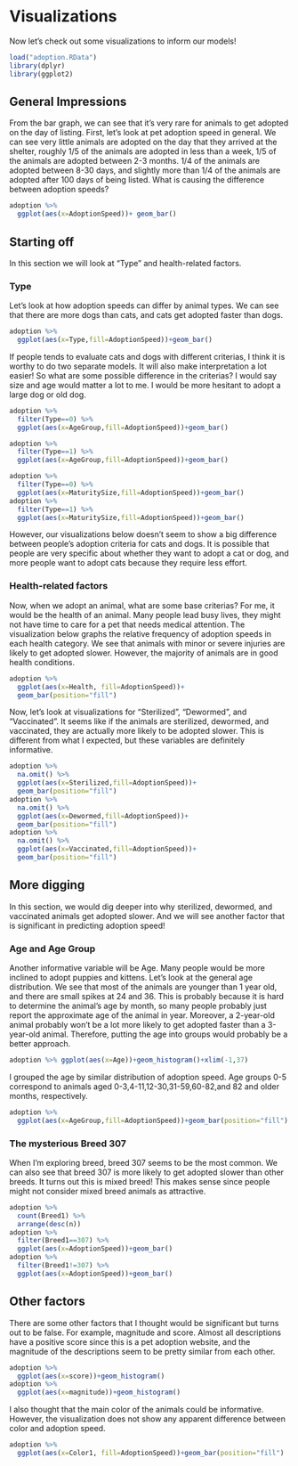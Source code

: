 # Visualizations
Now let's check out some visualizations to inform our models!
```r
load("adoption.RData")
library(dplyr)
library(ggplot2)
```


## General Impressions
From the bar graph, we can see that it's very rare for animals to get adopted on the day of listing. First, let’s look at pet adoption speed in general. We can see very little animals are adopted on the day that they arrived at the shelter, roughly 1/5 of the animals are adopted in less than a week, 1/5 of the animals are adopted between 2-3 months. 1/4 of the animals are adopted between 8-30 days, and slightly more than 1/4 of the animals are adopted after 100 days of being listed. 
What is causing the difference between adoption speeds?
```r
adoption %>%
  ggplot(aes(x=AdoptionSpeed))+ geom_bar()
```

## Starting off
In this section we will look at "Type" and health-related factors.

### Type
Let's look at how adoption speeds can differ by animal types. We can see that there are more dogs than cats, and cats get adopted faster than dogs. 
```r
adoption %>%
  ggplot(aes(x=Type,fill=AdoptionSpeed))+geom_bar()
```
If people tends to evaluate cats and dogs with different criterias, I think it is worthy to do two separate models. It will also make interpretation a lot easier! So what are some possible difference in the criterias? I would say size and age would matter a lot to me. I would be more hesitant to adopt a large dog or old dog. 
```r
adoption %>%
  filter(Type==0) %>%
  ggplot(aes(x=AgeGroup,fill=AdoptionSpeed))+geom_bar()

adoption %>%
  filter(Type==1) %>%
  ggplot(aes(x=AgeGroup,fill=AdoptionSpeed))+geom_bar()
```

```r
adoption %>%
  filter(Type==0) %>%
  ggplot(aes(x=MaturitySize,fill=AdoptionSpeed))+geom_bar()
adoption %>%
  filter(Type==1) %>%
  ggplot(aes(x=MaturitySize,fill=AdoptionSpeed))+geom_bar()
```
However, our visualizations below doesn't seem to show a big difference between people's adoption criteria for cats and dogs. It is possible that people are very specific about whether they want to adopt a cat or dog, and more people want to adopt cats because they require less effort.

### Health-related factors
Now, when we adopt an animal, what are some base criterias? For me, it would be the health of an animal. Many people lead busy lives, they might not have time to care for a pet that needs medical attention.
The visualization below graphs the relative frequency of adoption speeds in each health category. We see that animals with minor or severe injuries are likely to get adopted slower. However, the majority of animals are in good health conditions. 
```r
adoption %>%
  ggplot(aes(x=Health, fill=AdoptionSpeed))+
  geom_bar(position="fill")
```
Now, let's look at visualizations for "Sterilized", "Dewormed", and "Vaccinated".
It seems like if the animals are sterilized, dewormed, and vaccinated, they are actually more likely to be adopted slower. This is different from what I expected, but these variables are definitely informative.
```r
adoption %>%
  na.omit() %>%
  ggplot(aes(x=Sterilized,fill=AdoptionSpeed))+
  geom_bar(position="fill")
adoption %>%
  na.omit() %>%
  ggplot(aes(x=Dewormed,fill=AdoptionSpeed))+
  geom_bar(position="fill")
adoption %>%
  na.omit() %>%
  ggplot(aes(x=Vaccinated,fill=AdoptionSpeed))+
  geom_bar(position="fill")
```

## More digging
In this section, we would dig deeper into why sterilized, dewormed, and vaccinated animals get adopted slower. And we will see another factor that is significant in predicting adoption speed!

### Age and Age Group
Another informative variable will be Age. Many people would be more inclined to adopt puppies and kittens. Let's look at the general age distribution. We see that most of the animals are younger than 1 year old, and there are small spikes at 24 and 36. This is probably because it is hard to determine the animal's age by month, so many people probably just report the approximate age of the animal in year. 
Moreover, a 2-year-old animal probably won't be a lot more likely to get adopted faster than a 3-year-old animal. Therefore, putting the age into groups would probably be a better approach. 
```r
adoption %>% ggplot(aes(x=Age))+geom_histogram()+xlim(-1,37)
```

I grouped the age by similar distribution of adoption speed. Age groups 0-5 correspond to animals aged 0-3,4-11,12-30,31-59,60-82,and 82 and older months, respectively. 
```r
adoption %>%
  ggplot(aes(x=AgeGroup,fill=AdoptionSpeed))+geom_bar(position="fill")
```

### The mysterious Breed 307
When I'm exploring breed, breed 307 seems to be the most common. We can also see that breed 307 is more likely to get adopted slower than other breeds. 
It turns out this is mixed breed! This makes sense since people might not consider mixed breed animals as attractive. 
```r
adoption %>%
  count(Breed1) %>% 
  arrange(desc(n))
adoption %>% 
  filter(Breed1==307) %>%
  ggplot(aes(x=AdoptionSpeed))+geom_bar()
adoption %>%
  filter(Breed1!=307) %>%
  ggplot(aes(x=AdoptionSpeed))+geom_bar()
```

## Other factors
There are some other factors that I thought would be significant but turns out to be false. For example, magnitude and score. Almost all descriptions have a positive score since this is a pet adoption website, and the magnitude of the descriptions seem to be pretty similar from each other. 
```r
adoption %>%
  ggplot(aes(x=score))+geom_histogram()
adoption %>%
  ggplot(aes(x=magnitude))+geom_histogram()
```

I also thought that the main color of the animals could be informative. However, the visualization does not show any apparent difference between color and adoption speed.
```r
adoption %>%
  ggplot(aes(x=Color1, fill=AdoptionSpeed))+geom_bar(position="fill")
```


